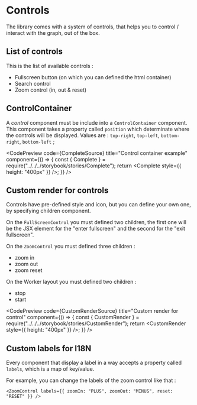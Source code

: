 
# Controls

The library comes with a system of controls,
that helps you to control / interact with the graph, out of the box.

## List of controls

This is the list of available controls :

- Fullscreen button (on which you can defined the html container)
- Search control
- Zoom control (in, out & reset)

## ControlContainer

A _control_ component must be include into a `ControlContainer` component.
This component takes a property called `position` which determinate where the controls will be displayed.
Values are : `top-right`, `top-left`, `bottom-right`, `bottom-left` ;

<CodePreview
  code={CompleteSource}
  title="Control container example"
  component={() => {
    const { Complete } = require("../../../storybook/stories/Complete");
    return <Complete style={{ height: "400px" }} />;
  }}
/>

## Custom render for controls

Controls have pre-defined style and icon, but you can define your own one, by specifying children component.

On the `FullScreenControl` you must defined two children,
the first one will be the JSX element for the "enter fullscreen"
and the second for the "exit fullscreen".

On the `ZoomControl` you must defined three children :

- zoom in
- zoom out
- zoom reset

On the Worker layout you must defined two children :

- stop
- start

<CodePreview
  code={CustomRenderSource}
  title="Custom render for control"
  component={() => {
    const { CustomRender } = require("../../../storybook/stories/CustomRender");
    return <CustomRender style={{ height: "400px" }} />;
  }}
/>

## Custom labels for I18N

Every component that display a label in a way accepts a property called `labels`,
which is a map of key/value.

For example, you can change the labels of the zoom control like that :

```
<ZoomControl labels={{ zoomIn: "PLUS", zoomOut: "MINUS", reset: "RESET" }} />
```
